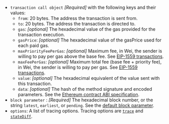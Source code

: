 - `transaction call object` _[Required]_ with the following keys and their values:
  - `from`: 20 bytes. The address the transaction is sent from.
  - `to`: 20 bytes. The address the transaction is directed to.
  - `gas`: _[optional]_ The hexadecimal value of the gas provided for the transaction execution. <!-- (Did not quite get what this means. Commenting out to avoid confusion for now.) `eth_call` consumes zero gas, but this parameter may be needed by some executions. -->
  - `gasPrice`: _[optional]_ The hexadecimal value of the gasPrice used for each paid gas.
  - `maxPriorityFeePerGas`: _[optional]_ Maximum fee, in Wei, the sender is willing to pay per gas above the base fee.
    See [EIP-1559 transactions](../../ethereum/concepts/transaction-types.md#eip-1559-transactions).
  - `maxFeePerGas`: _[optional]_ Maximum total fee (base fee + priority fee), in Wei, the sender is willing to pay per gas.
    See [EIP-1559 transactions](../../ethereum/concepts/transaction-types.md#eip-1559-transactions).
  - `value`: _[optional]_ The hexadecimal equivalent of the value sent with this transaction.
  - `data`: _[optional]_ The hash of the method signature and encoded parameters. See the
    [Ethereum contract ABI specification](https://docs.soliditylang.org/en/latest/abi-spec.html).
- `block parameter` : _[Required]_ The hexadecimal block number, or the string `latest`, `earliest`, or `pending`. See the
  [default block parameter](https://ethereum.org/en/developers/docs/apis/json-rpc/#default-block).
- `options`: A list of tracing options. Tracing options are [`trace`](../../ethereum/json-rpc-methods/trace-methods/index.md#trace) and [`stateDiff`](../../ethereum/json-rpc-methods/trace-methods/index.md#statediff).


